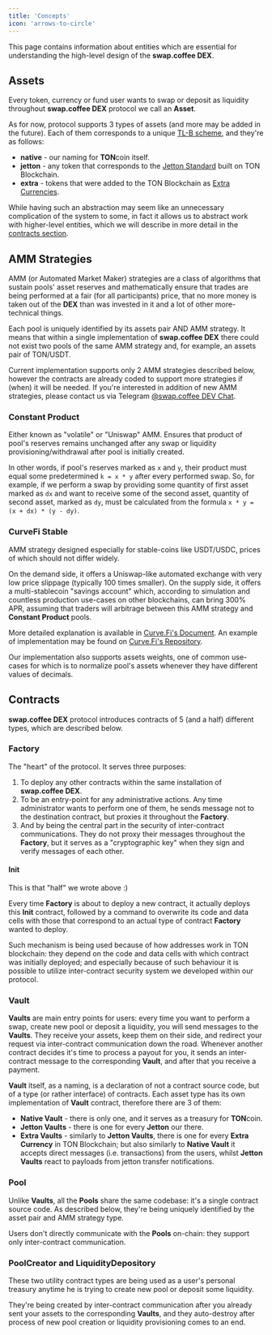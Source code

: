 ```yaml
---
title: 'Concepts'
icon: 'arrows-to-circle'
---
```


This page contains information about entities which are essential for understanding the high-level design of the **swap.coffee DEX**.

## Assets

Every token, currency or fund user wants to swap or deposit as liquidity throughout **swap.coffee DEX** protocol we call an **Asset**.

As for now, protocol supports 3 types of assets (and more may be added in the future).
Each of them corresponds to a unique [TL-B scheme](/technical-guides/dex/tlb-schemes#asset), and they're as follows:

- **native** - our naming for **TON**coin itself.
- **jetton** - any token that corresponds to the [Jetton Standard](https://github.com/ton-blockchain/TEPs/blob/master/text/0074-jettons-standard.md) built on TON Blockchain.
- **extra** - tokens that were added to the TON Blockchain as [Extra Currencies](https://docs.ton.org/v3/documentation/dapps/defi/coins#extra-currencies).

While having such an abstraction may seem like an unnecessary complication of the system to some, in fact it allows
us to abstract work with higher-level entities, which we will describe in more detail in the [contracts section](#contracts).

## AMM Strategies

AMM (or Automated Market Maker) strategies are a class of algorithms that sustain pools' asset reserves and
mathematically ensure that trades are being performed at a fair (for all participants) price, that no more money is
taken out of the **DEX** than was invested in it and a lot of other more-technical things.

Each pool is uniquely identified by its assets pair AND AMM strategy. It means that within a single implementation of
**swap.coffee DEX** there could not exist two pools of the same AMM strategy and, for example, an assets pair of TON/USDT.

Current implementation supports only 2 AMM strategies described below, however the contracts are already coded to support
more strategies if (when) it will be needed. If you're interested in addition of new AMM strategies, please contact
us via Telegram [@swap.coffee DEV Chat](https://t.me/swapcoffee_dev_chat).

### Constant Product

Either known as "volatile" or "Uniswap" AMM. Ensures that product of pool's reserves remains unchanged after
any swap or liquidity provisioning/withdrawal after pool is initially created.

In other words, if pool's reserves marked as `x` and `y`, their product must equal some predetermined `k = x * y` after
every performed swap. So, for example, if we perform a swap by providing some quantity of first asset marked as `dx`
and want to receive some of the second asset, quantity of second asset, marked as `dy`, must be calculated from
the formula `x * y = (x + dx) * (y - dy)`.

### CurveFi Stable

AMM strategy designed especially for stable-coins like USDT/USDC, prices of which should not differ widely.

On the demand side, it offers a Uniswap-like automated exchange with very low price slippage (typically 100 times
smaller). On the supply side, it offers a multi-stablecoin "savings account" which, according to simulation and
countless production use-cases on other blockchains, can bring 300% APR, assuming that traders will arbitrage
between this AMM strategy and **Constant Product** pools.

More detailed explanation is available in [Curve.Fi's Document](https://docs.curve.fi/assets/pdf/stableswap-paper.pdf).
An example of implementation may be found on [Curve.Fi's Repository](https://github.com/curvefi/curve-contract/blob/master/contracts/pools/eurs/StableSwapEURS.vy).

Our implementation also supports assets weights, one of common use-cases for which is to normalize pool's assets
whenever they have different values of decimals.

## Contracts

**swap.coffee DEX** protocol introduces contracts of 5 (and a half) different types, which are described below.

### Factory

The "heart" of the protocol. It serves three purposes:

1. To deploy any other contracts within the same installation of **swap.coffee DEX**.
2. To be an entry-point for any administrative actions. Any time administrator wants to perform one of them, he sends message not to the destination contract, but proxies it throughout the **Factory**.
3. And by being the central part in the security of inter-contract communications. They do not proxy their messages throughout the **Factory**, but it serves as a "cryptographic key" when they sign and verify messages of each other.

#### Init

This is that "half" we wrote above :)

Every time **Factory** is about to deploy a new contract, it actually deploys this **Init** contract,
followed by a command to overwrite its code and data cells with those that correspond to an actual type of contract
**Factory** wanted to deploy.

Such mechanism is being used because of how addresses work in TON blockchain: they depend on the code and data cells
with which contract was initially deployed; and especially because of such behaviour it is possible to utilize inter-contract
security system we developed within our protocol.

### Vault

**Vaults** are main entry points for users: every time you want to perform a swap, create new pool or deposit a liquidity,
you will send messages to the **Vaults**. They receive your assets, keep them on their side, and redirect your request via
inter-contract communication down the road. Whenever another contract decides it's time to process a payout for you, it
sends an inter-contract message to the corresponding **Vault**, and after that you receive a payment.

**Vault** itself, as a naming, is a declaration of not a contract source code, but of a type (or rather interface) of contracts.
Each asset type has its own implementation of **Vault** contract, therefore there are 3 of them:

- **Native Vault** - there is only one, and it serves as a treasury for **TON**coin.
- **Jetton Vaults** - there is one for every **Jetton** our there.
- **Extra Vaults** - similarly to **Jetton Vaults**, there is one for every **Extra Currency** in TON Blockchain; but also similarly to **Native Vault** it accepts direct messages (i.e. transactions) from the users, whilst **Jetton Vaults** react to payloads from jetton transfer notifications.

### Pool

Unlike **Vaults**, all the **Pools** share the same codebase: it's a single contract source code.
As described below, they're being uniquely identified by the asset pair and AMM strategy type.

Users don't directly communicate with the **Pools** on-chain: they support only inter-contract communication.

### PoolCreator and LiquidityDepository

These two utility contract types are being used as a user's personal treasury anytime
he is trying to create new pool or deposit some liquidity.

They're being created by inter-contract communication after you already sent your assets to the corresponding **Vaults**,
and they auto-destroy after process of new pool creation or liquidity provisioning comes to an end.